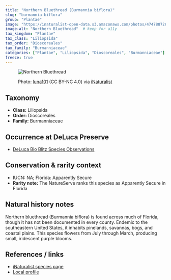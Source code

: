 ```yaml
---
title: "Northern Bluethread (Burmannia biflora)"
slug: "burmannia-biflora"
group: "Plantae"
image: "https://inaturalist-open-data.s3.amazonaws.com/photos/474788726/large.jpeg"        # keep for thumbnails
image-alt: "Northern Bluethread"  # keep for a11y
tax_kingdom: "Plantae"
tax_class: "Liliopsida"
tax_order: "Dioscoreales"
tax_family: "Burmanniaceae"
categories: ["Plantae", "Liliopsida", "Dioscoreales", "Burmanniaceae"]   # these drive the chips + filtering
freeze: true
---
```


<figure class="species-figure">

<img src="https://inaturalist-open-data.s3.amazonaws.com/photos/474788726/large.jpeg" alt="Northern Bluethread" class="species-photo"/>

<figcaption class="photo-credit">

Photo: <a href="https://www.inaturalist.org/people/luna101">luna101</a> (CC BY-NC 4.0) via <a href="https://www.inaturalist.org/observations/264348730">iNaturalist</a>

</figcaption>

</figure>

## Taxonomy

-   **Class:** Liliopsida
-   **Order:** Dioscoreales
-   **Family:** Burmanniaceae

## Occurrence at DeLuca Preserve

-   [DeLuca Bio Blitz Species Observations](https://www.inaturalist.org/observations?project_id=annual-uf-ifas-deluca-bioblitz-data&taxon_id=159606&verifiable=any)

## Conservation & rarity context

-   IUCN: NA; Florida: Apparently Secure
-   **Rarity note:** The NatureServe ranks this species as Apparently Secure in Florida

## Natural history notes

Northern bluethread (Burmannia biflora) is found across much of Florida, though it has not been documented in every county. Endemic to the southeastern United States, it inhabits pinelands, savannas, bogs, and coastal plains. This species flowers from July through March, producing small, iridescent purple blooms.

## References / links

-   [iNaturalist species page](https://www.inaturalist.org/taxa/159606-Burmannia-biflora#taxonomy-tab)
-   [Local profile](https://florida.plantatlas.usf.edu/plant/species/3509)
